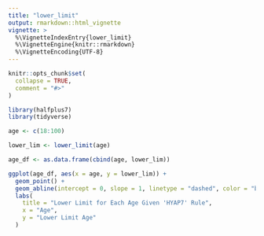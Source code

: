 ```yaml
---
title: "lower_limit"
output: rmarkdown::html_vignette
vignette: >
  %\VignetteIndexEntry{lower_limit}
  %\VignetteEngine{knitr::rmarkdown}
  %\VignetteEncoding{UTF-8}
---
```


```r
knitr::opts_chunk$set(
  collapse = TRUE,
  comment = "#>"
)
```

```r
library(halfplus7)
library(tidyverse)
```

```r
age <- c(18:100)

lower_lim <- lower_limit(age)

age_df <- as.data.frame(cbind(age, lower_lim))

ggplot(age_df, aes(x = age, y = lower_lim)) +
  geom_point() +
  geom_abline(intercept = 0, slope = 1, linetype = "dashed", color = "black") +
  labs(
    title = "Lower Limit for Each Age Given 'HYAP7' Rule",
    x = "Age",
    y = "Lower Limit Age"
  )
```
